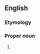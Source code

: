 ==English==

===Etymology===
{{blend|en|Pax Romana|Augustus}}<!-- is the English term from latin Augustus or Augusta? if it's from the former, mention that 'pax Augusta' would be ungrammatical in Latin or something -->

===Proper noun===
{{en-proper noun|head=Pax Augusta}}

# {{synonym of|en|Pax Romana}}